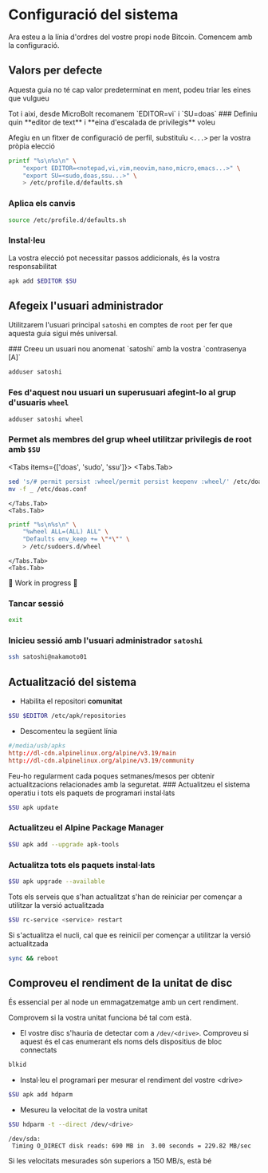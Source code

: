 
# Configuració del sistema

Ara esteu a la línia d'ordres del vostre propi node Bitcoin. Comencem amb la
configuració.

## Valors per defecte

Aquesta guia no té cap valor predeterminat en ment, podeu triar les eines que
vulgueu

<Callout type="info">
Tot i aixi, desde MicroBolt recomanem `EDITOR=vi` i `SU=doas`
</Callout>

<Steps>
### Definiu quin **editor de text** i **eina d'escalada de privilegis** voleu

Afegiu en un fitxer de configuració de perfil, substituïu `<...>` per la vostra
pròpia elecció

```sh
printf "%s\n%s\n" \
    "export EDITOR=<notepad,vi,vim,neovim,nano,micro,emacs...>" \
    "export SU=<sudo,doas,ssu...>" \
    > /etc/profile.d/defaults.sh
```

### Aplica els canvis

```sh copy
source /etc/profile.d/defaults.sh
```

### Instal·leu

<Callout type="warning">
La vostra elecció pot necessitar passos addicionals, és la vostra
responsabilitat
</Callout>

```sh copy
apk add $EDITOR $SU
```
</Steps>

## Afegeix l'usuari administrador

Utilitzarem l'usuari principal `satoshi` en comptes de `root` per fer que
aquesta guia sigui més universal.

<Steps>
### Creeu un usuari nou anomenat `satoshi` amb la vostra `contrasenya [A]`

```sh copy
adduser satoshi
```

### Fes d'aquest nou usuari un superusuari afegint-lo al grup d'usuaris `wheel`

```sh copy
adduser satoshi wheel
```

### Permet als membres del grup **wheel** utilitzar privilegis de root amb `$SU`

<Tabs items={['doas', 'sudo', 'ssu']}>
    <Tabs.Tab>
```sh copy
sed 's/# permit persist :wheel/permit persist keepenv :wheel/' /etc/doas.conf > _
mv -f _ /etc/doas.conf
```
    </Tabs.Tab>
    <Tabs.Tab>
```sh copy
printf "%s\n%s\n" \
    "%wheel ALL=(ALL) ALL" \
    "Defaults env_keep += \"*\"" \
    > /etc/sudoers.d/wheel
```
    </Tabs.Tab>
    <Tabs.Tab>
<Callout type="warning">
    🚧 Work in progress 🚧
</Callout>
    </Tabs.Tab>
</Tabs>

### Tancar sessió

```sh copy
exit
```

### Inicieu sessió amb l'usuari administrador `satoshi`

```sh copy
ssh satoshi@nakamoto01
```
</Steps>

## Actualització del sistema

* Habilita el repositori **comunitat**

```sh copy
$SU $EDITOR /etc/apk/repositories
```

* Descomenteu la següent línia

```conf filename="/etc/apk/repositories" {3}
#/media/usb/apks
http://dl-cdn.alpinelinux.org/alpine/v3.19/main
http://dl-cdn.alpinelinux.org/alpine/v3.19/community
```

<Callout type="info">
Feu-ho regularment cada poques setmanes/mesos per obtenir actualitzacions
relacionades amb la seguretat.
</Callout>

<Steps>
### Actualitzeu el sistema operatiu i tots els paquets de programari instal·lats

```sh copy
$SU apk update
```

### Actualitzeu el Alpine Package Manager

```sh copy
$SU apk add --upgrade apk-tools
```

### Actualitza tots els paquets instal·lats

```sh copy
$SU apk upgrade --available
```
</Steps>

<Callout type="info">
Tots els serveis que s'han actualitzat s'han de reiniciar per començar a
utilitzar la versió actualitzada

```sh copy
$SU rc-service <service> restart
```

Si s'actualitza el nucli, cal que es reiniciï per començar a utilitzar la versió
actualitzada

```sh copy
sync && reboot
```
</Callout>

## Comproveu el rendiment de la unitat de disc

És essencial per al node un emmagatzematge amb un cert rendiment.

Comprovem si la vostra unitat funciona bé tal com està.

* El vostre disc s'hauria de detectar com a `/dev/<drive>`. Comproveu si aquest
és el cas enumerant els noms dels dispositius de bloc connectats

```sh copy
blkid
```

* Instal·leu el programari per mesurar el rendiment del vostre \<drive\>

```sh copy
$SU apk add hdparm
```

* Mesureu la velocitat de la vostra unitat

```sh copy
$SU hdparm -t --direct /dev/<drive>
```

```output filename="output"
/dev/sda:
 Timing O_DIRECT disk reads: 690 MB in  3.00 seconds = 229.82 MB/sec
```

<Callout type="info">
Si les velocitats mesurades són superiors a 150 MB/s, està bé
</Callout>
